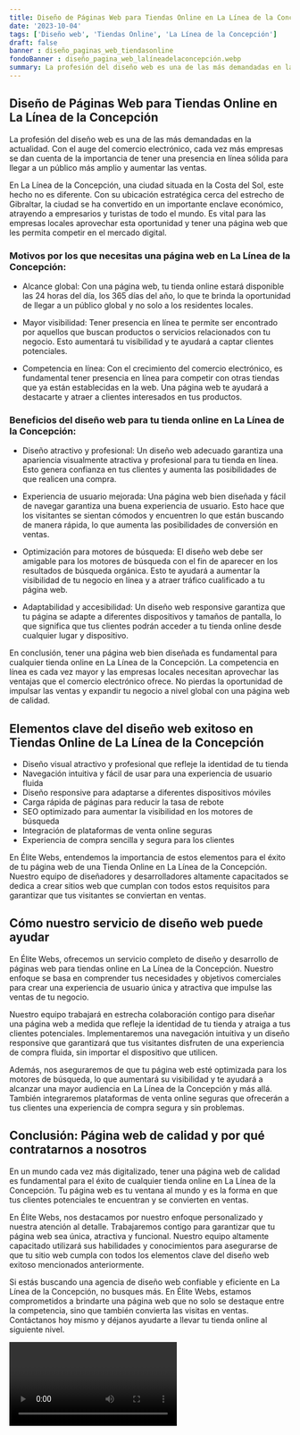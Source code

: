 ```yaml
---
title: Diseño de Páginas Web para Tiendas Online en La Línea de la Concepción
date: '2023-10-04'
tags: ['Diseño web', 'Tiendas Online', 'La Línea de la Concepción']
draft: false
banner : diseño_paginas_web_tiendasonline
fondoBanner : diseño_pagina_web_lalíneadelaconcepción.webp
summary: La profesión del diseño web es una de las más demandadas en la actualidad. Con el auge del comercio electrónico, cada vez más empresas se dan cuenta de la importancia de tener una presencia en línea sólida para llegar a un público más amplio y aumentar las ventas. 
---
```


## Diseño de Páginas Web para Tiendas Online en La Línea de la Concepción

La profesión del diseño web es una de las más demandadas en la actualidad. Con el auge del comercio electrónico, cada vez más empresas se dan cuenta de la importancia de tener una presencia en línea sólida para llegar a un público más amplio y aumentar las ventas. 

En La Línea de la Concepción, una ciudad situada en la Costa del Sol, este hecho no es diferente. Con su ubicación estratégica cerca del estrecho de Gibraltar, la ciudad se ha convertido en un importante enclave económico, atrayendo a empresarios y turistas de todo el mundo. Es vital para las empresas locales aprovechar esta oportunidad y tener una página web que les permita competir en el mercado digital.

### Motivos por los que necesitas una página web en La Línea de la Concepción:

- Alcance global: Con una página web, tu tienda online estará disponible las 24 horas del día, los 365 días del año, lo que te brinda la oportunidad de llegar a un público global y no solo a los residentes locales. 

- Mayor visibilidad: Tener presencia en línea te permite ser encontrado por aquellos que buscan productos o servicios relacionados con tu negocio. Esto aumentará tu visibilidad y te ayudará a captar clientes potenciales.

- Competencia en línea: Con el crecimiento del comercio electrónico, es fundamental tener presencia en línea para competir con otras tiendas que ya están establecidas en la web. Una página web te ayudará a destacarte y atraer a clientes interesados en tus productos.

### Beneficios del diseño web para tu tienda online en La Línea de la Concepción:

- Diseño atractivo y profesional: Un diseño web adecuado garantiza una apariencia visualmente atractiva y profesional para tu tienda en línea. Esto genera confianza en tus clientes y aumenta las posibilidades de que realicen una compra.

- Experiencia de usuario mejorada: Una página web bien diseñada y fácil de navegar garantiza una buena experiencia de usuario. Esto hace que los visitantes se sientan cómodos y encuentren lo que están buscando de manera rápida, lo que aumenta las posibilidades de conversión en ventas.

- Optimización para motores de búsqueda: El diseño web debe ser amigable para los motores de búsqueda con el fin de aparecer en los resultados de búsqueda orgánica. Esto te ayudará a aumentar la visibilidad de tu negocio en línea y a atraer tráfico cualificado a tu página web.

- Adaptabilidad y accesibilidad: Un diseño web responsive garantiza que tu página se adapte a diferentes dispositivos y tamaños de pantalla, lo que significa que tus clientes podrán acceder a tu tienda online desde cualquier lugar y dispositivo.

En conclusión, tener una página web bien diseñada es fundamental para cualquier tienda online en La Línea de la Concepción. La competencia en línea es cada vez mayor y las empresas locales necesitan aprovechar las ventajas que el comercio electrónico ofrece. No pierdas la oportunidad de impulsar las ventas y expandir tu negocio a nivel global con una página web de calidad.

<GifSeo />

<Cta />

## Elementos clave del diseño web exitoso en Tiendas Online de La Línea de la Concepción

- Diseño visual atractivo y profesional que refleje la identidad de tu tienda
- Navegación intuitiva y fácil de usar para una experiencia de usuario fluida
- Diseño responsive para adaptarse a diferentes dispositivos móviles
- Carga rápida de páginas para reducir la tasa de rebote
- SEO optimizado para aumentar la visibilidad en los motores de búsqueda
- Integración de plataformas de venta online seguras
- Experiencia de compra sencilla y segura para los clientes

En Élite Webs, entendemos la importancia de estos elementos para el éxito de tu página web de una Tienda Online en La Línea de la Concepción. Nuestro equipo de diseñadores y desarrolladores altamente capacitados se dedica a crear sitios web que cumplan con todos estos requisitos para garantizar que tus visitantes se conviertan en ventas.

## Cómo nuestro servicio de diseño web puede ayudar

En Élite Webs, ofrecemos un servicio completo de diseño y desarrollo de páginas web para tiendas online en La Línea de la Concepción. Nuestro enfoque se basa en comprender tus necesidades y objetivos comerciales para crear una experiencia de usuario única y atractiva que impulse las ventas de tu negocio.

Nuestro equipo trabajará en estrecha colaboración contigo para diseñar una página web a medida que refleje la identidad de tu tienda y atraiga a tus clientes potenciales. Implementaremos una navegación intuitiva y un diseño responsive que garantizará que tus visitantes disfruten de una experiencia de compra fluida, sin importar el dispositivo que utilicen.

Además, nos aseguraremos de que tu página web esté optimizada para los motores de búsqueda, lo que aumentará su visibilidad y te ayudará a alcanzar una mayor audiencia en La Línea de la Concepción y más allá. También integraremos plataformas de venta online seguras que ofrecerán a tus clientes una experiencia de compra segura y sin problemas.

## Conclusión: Página web de calidad y por qué contratarnos a nosotros

En un mundo cada vez más digitalizado, tener una página web de calidad es fundamental para el éxito de cualquier tienda online en La Línea de la Concepción. Tu página web es tu ventana al mundo y es la forma en que tus clientes potenciales te encuentran y se convierten en ventas.

En Élite Webs, nos destacamos por nuestro enfoque personalizado y nuestra atención al detalle. Trabajaremos contigo para garantizar que tu página web sea única, atractiva y funcional. Nuestro equipo altamente capacitado utilizará sus habilidades y conocimientos para asegurarse de que tu sitio web cumpla con todos los elementos clave del diseño web exitoso mencionados anteriormente.

Si estás buscando una agencia de diseño web confiable y eficiente en La Línea de la Concepción, no busques más. En Élite Webs, estamos comprometidos a brindarte una página web que no solo se destaque entre la competencia, sino que también convierta las visitas en ventas. Contáctanos hoy mismo y déjanos ayudarte a llevar tu tienda online al siguiente nivel.

<Video />

<CtaBot job='Tiendas Online' city='La Línea de la Concepción'/>

<Gmaps query='La Línea de la Concepción+españa+maps' />